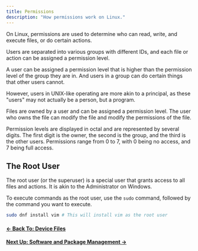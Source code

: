```yaml
---
title: Permissions
description: "How permissions work on Linux."
---
```


On Linux, permissions are used to determine who can read, write, and execute files, or do certain actions.

Users are separated into various groups with different IDs, and each file or action can be assigned a permission level.

A user can be assigned a permission level that is higher than the permission level of the group they are in. And users in a group can do certain things that other users cannot.

However, users in UNIX-like operating are more akin to a principal, as these "users" may not actually be a person, but a program.

Files are owned by a user and can be assigned a permission level. The user who owns the file can modify the file and modify the permissions of the file.

Permission levels are displayed in octal and are represented by several digits. The first digit is the owner, the second is the group, and the third is the other users. Permissions range from 0 to 7, with 0 being no access, and 7 being full access.

## The Root User

The root user (or the superuser) is a special user that grants access to all files and actions. It is akin to the Administrator on Windows.

To execute commands as the root user, use the `sudo` command, followed by the command you want to execute.

```bash
sudo dnf install vim # This will install vim as the root user
```

#### [← Back To: Device Files](devicefiles)

#### [Next Up: Software and Package Management →](software)
